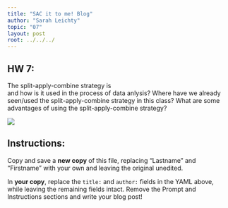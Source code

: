 ```yaml
---
title: "SAC it to me! Blog"
author: "Sarah Leichty"
topic: "07"
layout: post
root: ../../../
---
```


## HW 7:

The split-apply-combine strategy is  
and how is it used in the process of data anlysis? Where have we already seen/used the split-apply-combine strategy in this class? What are some advantages of using the split-apply-combine strategy?

![](images/split.gif)

## Instructions:
Copy and save a **new copy** of this file, replacing "Lastname" and "Firstname" with your own and leaving the original unedited.

In **your copy**, replace the `title:` and `author:` fields in the YAML above, while leaving the remaining fields intact. Remove the Prompt and Instructions sections and write your blog post!
